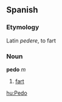 ==Spanish==
===Etymology===
Latin ''pedere'', to fart

===Noun===
'''pedo''' ''m''

# [[fart]]

[[hu:Pedo]]
